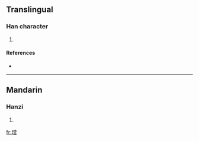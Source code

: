 ==Translingual==

===Han character===
{{Han char|rn=96|rad=玉|as=12|sn=16|four=1816<sub>6</sub>|canj=一土金田日 (MGCWA)}}

# {{defn|Han|sort=玉12}}

====References====
* {{Han ref|kx=0741.290|dkj=21230|hdz=21138.020|uh=7494|ud=29844|bh=EA65|bd=60005}}

----

==Mandarin==

===Hanzi===
{{cmn-hanzi|pin=[[zēng]] ([[zeng1]])|wg=tseng<sup>1</sup>}}

# {{defn|Mandarin}}

[[fr:璔]]